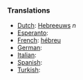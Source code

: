 ===Translations===
*[[Dutch]]: [[Hebreeuws]] ''n''
*[[Esperanto]]: [[]]
*[[French]]: [[hébreu]]
*[[German]]: [[]]
*[[Italian]]: [[]]
*[[Spanish]]: [[]]
*[[Turkish]]: [[]]
